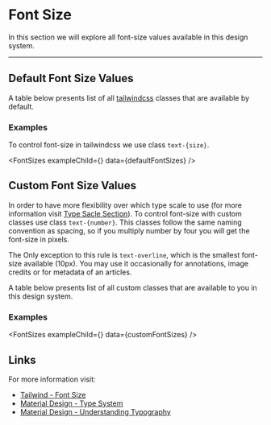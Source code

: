 
<MainContainer>

# Font Size

<SubHeading>
  In this section we will explore all font-size values available in this design
  system.
</SubHeading>

---

## Default Font Size Values

A table below presents list of all [tailwindcss](https://tailwindcss.com/docs/font-size/) classes that are available by default.

<TailwindTable specObj={defaultFontSizes} />

### Examples

To control font-size in tailwindcss we use class `text-{size}`.

<FontSizes exampleChild={<Text />} data={defaultFontSizes} />

## Custom Font Size Values

In order to have more flexibility over which type scale to use (for more information visit [Type Sacle Section](/design-tokens/type-scale)).
To control font-size with custom classes use class `text-{number}`. This classes follow the same naming convention as spacing, so if you multiply number by four you will get the font-size in pixels.

The Only exception to this rule is `text-overline`, which is the smallest font-size available (10px). You may use it occasionally for annotations, image credits or for metadata of an articles.

A table below presents list of all custom classes that are available to you in this design system.

<TailwindTable specObj={customFontSizes} />

### Examples

<FontSizes exampleChild={<Text />} data={customFontSizes} />

## Links

For more information visit:

- [Tailwind - Font Size](https://tailwindcss.com/docs/font-size)
- [Material Design - Type System](https://material.io/design/typography/the-type-system.html#type-scale)
- [Material Design - Understanding Typography](https://material.io/design/typography/understanding-typography.html#type-properties)

</MainContainer>
